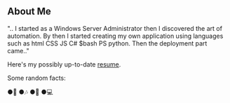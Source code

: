 ## About Me 

".. I started as a Windows Server Administrator then I discovered the art of automation.
By then I started creating my own application using languages such as html CSS JS C# $bash PS python.
Then the deployment part came.."

Here's my possibly up-to-date [resume](https://github.com/melvinpetix/projects/blob/master/MELVIN%20BISCARRA.pdf?raw=true).

Some random facts:

●🐔     ●🎶     ●🌃    ●💻 
